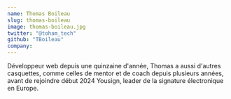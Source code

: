 ```yaml
---
name: Thomas Boileau
slug: thomas-boileau
image: thomas-boileau.jpg
twitter: "@toham_tech"
github: "TBoileau"
company: 
---
```


Développeur web depuis une quinzaine d'année, Thomas a aussi d'autres casquettes, comme celles de mentor et de coach depuis plusieurs années, avant de rejoindre début 2024 Yousign, leader de la signature électronique en Europe.

